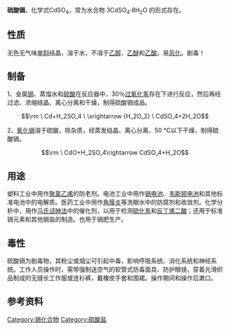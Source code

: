 {{Refimprove|time=2022-01-14T08:41:33+00:00}}
{{chembox
|   Reference = <ref name="BGIA GESTIS">{{GESTIS|ZVG=3340|CAS=10124-36-4|Datum=9. April 2009}}</ref><ref>Hedinger: [http://www.hedinger.de/uploads/media/Cadmiumsulfat_v004.pdf Cadmiumsulfat MSDS]{{dead link|date=2018年4月 |bot=InternetArchiveBot |fix-attempted=yes }}</ref>
|   Name = 硫酸镉
|   ImageFile = Cadmium sulfate hydrate.JPG
|   ImageSize = 
|   ImageName = 
|   IUPACName = Cadmium(II) sulfate
|   OtherNames = 硫酸镉(II)
| Section1 = {{Chembox Identifiers
| CASNo = 10124-36-4
| CASNo_Ref = {{cascite|correct|CAS}}
| CASNo1 = 7709-84-3
| CASNo1_Comment = 一水
| CASNo1_Ref = {{cascite|changed|??}}
| CASNo2 = 15244-35-9
| CASNo2_Comment = 八水
| CASNo2_Ref = {{cascite|changed|??}}
|    EINECS  =  233-331-6
|    RTECS  =  EV2700000
|    UNNumber  =  2570
|  ChemSpiderID_Ref  = {{chemspidercite|correct|chemspider}}|  ChemSpiderID  =  23335
|  UNII_Ref  = {{fdacite|correct|FDA}}|  UNII  =  947UNF3Z6O
|  InChI  =  1/Cd.H2O4S/c;1-5(2,3)4/h;(H2,1,2,3,4)/q+2;/p-2
|  ChEBI_Ref  = {{ebicite|correct|EBI}}|  ChEBI  =  50292
|  SMILES  =  [Cd+2].[O-]S([O-])(=O)=O
|  InChIKey  =  QCUOBSQYDGUHHT-NUQVWONBAG
|  StdInChI_Ref  = {{stdinchicite|correct|chemspider}}|  StdInChI  =  1S/Cd.H2O4S/c;1-5(2,3)4/h;(H2,1,2,3,4)/q+2;/p-2
|  StdInChIKey_Ref  = {{stdinchicite|correct|chemspider}}|  StdInChIKey  =  QCUOBSQYDGUHHT-UHFFFAOYSA-L
|  PubChem  =  24962
|  PubChem_Comment  = 无水
|  PubChem3  =  16211218
|  PubChem3_Comment  =八水
|  PubChem1  =  23618914
|  PubChem1_Comment  = 四水
|  ChEBI3  =  86157
|  ChEBI3_Comment  =八水
|  Gmelin  =  8295
}}
| Section2 = {{Chembox Properties
|   Formula = CdSO<sub>4</sub> <br /> CdSO<sub>4</sub>·H<sub>2</sub>O (一水合物) <br /> 3CdSO<sub>4</sub>·8H<sub>2</sub>O (八水合物)
|   MolarMass1 = 208.47 g/mol (无水物) <br /> 226.490 g/mol (一水合物) <br /> 769.546 g/mol (八水合物)
|   Appearance = 无色吸湿固体
|   Density = 4.691 g/cm<sup>3</sup> (无水物) <br /> 3.79 g/cm<sup>3</sup> (一水合物) <br /> 3.08 g/cm<sup>3</sup> (八水合物) <ref>Pradyot Patnaik. ''Handbook of Inorganic Chemicals''. McGraw-Hill, 2002, ISBN 0-07-049439-8</ref>
|   Solubility = ''无水物：'' <br /> 75 g/100 mL (0 °C) <br /> 76.4 g/100 mL (25 °C) <br /> 58.4 g/100 mL (99 °C) <hr /> ''八水合物：'' <br />极易溶
|   SolOther = 不溶于[[乙醇|乙醇]]
|   MeltingPt = 1000 °C (无水物) <br /> 105 °C (一水合物) <br /> 40 °C (八水合物)
|   BoilingPt = 分解
|   pKa = 
|   pKb = 
|   Viscosity = 
  }}
| Section3 = {{Chembox Structure
|   MolShape = 
|   Coordination = 
|   CrystalStruct = [[斜方晶系|斜方晶系]] (无水物) <br /> [[单斜晶系|单斜晶系]] (八水合物)
|   Dipole =
  }}
| Section7 = {{Chembox Hazards
|   ExternalMSDS =[https://web.archive.org/web/20080907181930/http://www.vinquiry.com/pdf/MSDS/CADMIUMSULFATE.pdf]
|   EUClass = [[致癌物質|第二类致癌物]]<br />[[突變原|第二类诱变剂]]<br />第二类生殖毒性<br />剧毒 ('''T+''')<br />对环境危险 ('''N''')
|   EUIndex = 048-009-00-9
|   RPhrases = {{R45}}, {{R46}}, {{R60}}, {{R61}}, {{R25}}, {{R26}}, {{R48/23/25}}, {{R50/53}}
|   SPhrases = {{S53}}, {{S45}}, {{S60}}, {{S61}}
  }}
| Section8 = {{Chembox Related
|   OtherAnions = [[醋酸镉|醋酸镉]],<br />[[氯化镉|氯化镉]],<br />[[硝酸镉|硝酸镉]]
|   OtherCations = [[硫酸锌|硫酸锌]],<br />[[硫酸钙|硫酸钙]],<br />[[硫酸镁|硫酸镁]]
  }}
}}

'''硫酸镉'''，化学式CdSO<sub>4</sub>，常为水合物 3CdSO<sub>4</sub>·8H<sub>2</sub>O 的形式存在。

== 性质 ==
无色无气味[[单斜|单斜]]结晶，溶于水，不溶于[[乙醇|乙醇]]、[[乙醚|乙醚]]和[[乙酸|乙酸]]。易[[风化|风化]]。剧毒！

== 制备 ==
1、金属[[镉|镉]]、蒸馏水和[[硫酸|硫酸]]在反应器中，30％[[过氧化氢|过氧化氢]]存在下进行反应，然后再经过滤、浓缩结晶、离心分离和干燥，制得硫酸镉成品。
:<math>\rm \ Cd+H_2SO_4 \ \xrightarrow {H_2O_2} \ CdSO_4+2H_2O</math>

2、[[氧化镉|氧化镉]]溶于硫酸，除杂质，经蒸发结晶、离心分离、50 °C以下干燥，制得硫酸镉。
:<math>\rm \ CdO+H_2SO_4\rightarrow CdSO_4+H_2O</math>

== 用途 ==
塑料工业中用作[[聚氯乙烯|聚氯乙烯]]的防老剂。电池工业中用作[[镉电池|镉电池]]、[[韦斯顿电池|韦斯顿电池]]和其他标准电池中的电解质。医药工业中用作[[角膜炎|角膜炎]]等洗眼水中的防腐剂和收敛剂。化学分析中，用作[[马氏试砷法|马氏试砷法]]中的催化剂，以用于检测[[硫化氢|硫化氢]]和[[反丁烯二酸|反丁烯二酸]]；还用于标准镉元素和其他镉盐的制造。也用于镉肥生产。

== 毒性 ==
硫酸镉为剧毒物，其粉尘或烟尘可引起中毒，影响呼吸系统、消化系统和神经系统。工作人员操作时，需带强制送空气的软管式防毒面具、防护眼镜，穿着光滑织品制成的无缝长工作服或连衫裤，戴橡皮手套和围裙。操作期间和操作后漱口。

== 参考资料 ==
{{reflist}}

{{镉化合物}}
{{硫酸盐}}

[[Category:镉化合物|Category:镉化合物]]
[[Category:硫酸盐|Category:硫酸盐]]